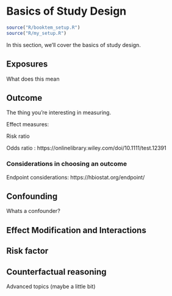 # Basics of Study Design {#sec-study_design}

```r
source("R/booktem_setup.R")
source("R/my_setup.R")
```

In this section, we'll cover the basics of study design. 

## Exposures

What does this mean

## Outcome

The thing you're interesting in measuring. 

Effect measures: 

Risk ratio

Odds ratio : https://onlinelibrary.wiley.com/doi/10.1111/test.12391 



### Considerations in choosing an outcome


Endpoint considerations: 
https://hbiostat.org/endpoint/ 



## Confounding
Whats a confounder? 


## Effect Modification and Interactions


## Risk factor


## Counterfactual reasoning

Advanced topics (maybe a little bit)


